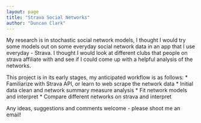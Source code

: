 ```yaml
---
layout: page
title: "Strava Social Networks"
author: "Duncan Clark"
---
```


My research is in stochastic social network models, I thought I would try some models out on some everyday social network data in an app that I use everyday - Strava. I thought I would look at different clubs that people on strava affiliate with and see if I could come up with a helpful analysis of the networks.

This project is in its early stages, my anticipated workflow is as follows:
* Familiarize with Strava API, or learn to web scrape the network data
* Initial data clean and network summary measure analysis
* Fit network models and interpret
* Compare different networks on strava and interpret


Any ideas, suggestions and comments welcome - please shoot me an email!